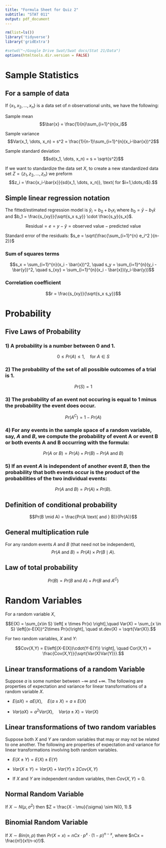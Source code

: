 ```yaml
---
title: "Formula Sheet for Quiz 2"
subtitle: "STAT 011"
output: pdf_document
---
```



```r
rm(list=ls())
library('tidyverse')
library('gridExtra')

#setwd("~/Google Drive Swat/Swat docs/Stat 21/Data")
options(htmltools.dir.version = FALSE)
```

# Sample Statistics 

## For a sample of data

If $\{x_1,x_2,\dots,x_n\}$ is a data set of $n$ observational units, we have the following:

Sample mean 
$$\bar{x} = \frac{1}{n}\sum_{i=1}^{n}x_i$$ 

Sample variance 
$$Var(x_1, \dots, x_n) = s^2 =  \frac{1}{n-1}\sum_{i=1}^{n}(x_i-\bar{x})^2$$ 

Sample standard deviation 
$$sd(x_1, \dots, x_n) = s = \sqrt{s^2}$$ 

If we want to standardize the data set $X$, to create a new standardized data set $Z = \{ z_1, z_2, \dots, z_n \}$ we preform
$$z_i = \frac{x_i-\bar{x}}{sd(x_1, \dots, x_n)}, \text{ for $i=1,\dots,n$}.$$  


## Simple linear regression notation 

The fitted/estimated  regression model is $\hat{y}_i = b_0 + b_1 x_i$ where $b_0 = \bar{y} - b_1 \bar{x}$ and $b_1 = \frac{s_{xy}}{\sqrt{s_x s_y}} \cdot \frac{s_y}{s_x}$. 


$$\text{Residual} = e = y - \hat{y} = \text{observed value} - \text{predicted value}$$

Standard error of the residuals: $s_e = \sqrt{\frac{\sum_{i=1}^{n} e_i^2 }{n-2}}$

### Sum of squares terms

$$s_x = \sum_{i=1}^{n}(x_i - \bar{x})^2, \quad s_y = \sum_{i=1}^{n}(y_i - \bar{y})^2, \quad s_{xy} = \sum_{i=1}^{n}(x_i - \bar{x})(y_i-\bar{y})$$

### Correlation coefficient 

$$r = \frac{s_{xy}}{\sqrt{s_x s_y}}$$



# Probability 

## Five Laws of Probability 

### 1) A probability is a number between 0 and 1. 

$$0 \leq Pr(A) \leq 1, \quad\text{for $A \in S$}$$ 

### 2) The probability of the set of all possible outcomes of a trial is 1. 

$$Pr(S)=1$$

### 3) The probability of an event not occuring is equal to 1 minus the probability the event does occur. 

$$Pr(A^{C}) = 1 - Pr(A)$$

### 4) For any events in the sample space of a random variable, say, $A$ and $B$, we compute the probability of event A or event B or both events A and B occurring with the  formula:

$$Pr(A \text{ or } B) = Pr(A) + Pr(B) - Pr(A \text{ and } B)$$

### 5) If an event $A$ is independent of another event $B$, then the probability that both events occur is the product of the probabilities of the two individual events:

$$Pr(A\text{ and } B) = Pr(A)\times Pr(B).$$ 


## Definition of conditional probability

$$Pr(B \mid A) = \frac{Pr(A \text{ and } B)}{Pr(A)}$$

## General multiplication rule 

For any random events $A$ and $B$ (that need not be independent),
$$Pr(A \text{ and }B) = Pr(A) \times Pr(B \mid A).$$ 

## Law of total probability 

$$Pr(B) = Pr(B\text{ and }A) + Pr(B \text{ and } A^C)$$ 

# Random Variables 

For a random variable $X$, 

$$E(X) = \sum_{x\in S} \left[ x \times Pr(x) \right],\quad   Var(X) = \sum_{x \in S} \left[(x-E(X))^2\times Pr(x)\right], \quad st.dev(X) = \sqrt{Var(X)}.$$

For two random variables, $X$ and $Y$:

$$Cov(X,Y) = E\left[(X-E(X))\cdot(Y-E(Y)) \right], \quad Cor(X,Y) = \frac{Cov(X,Y)}{\sqrt{Var(X)Var(Y)}}.$$



## Linear transformations of a random Variable 

Suppose $a$ is some number between $-\infty$ and $+\infty$. The following are properties of expectation and variance for linear transformations of a random variable $X$. 

* $E(aX) = aE(X), \quad E(a \pm X) = a \pm E(X)$ 

* $Var(aX) = a^2 Var(X), \quad Var(a \pm X) = Var(X)$
  
  
## Linear transformations of two random variables 

Suppose both $X$ and $Y$ are random variables that may or may not be related to one another. The following are properties of expectation and variance for linear transformations involving both random variables.   
  
* $E(X \pm Y) = E(X) \pm E(Y)$

* $Var(X \pm Y) = Var(X) + Var(Y) \pm 2Cov(X,Y)$

* If $X$ and $Y$ are independent random variables, then $Cov(X,Y)=0$. 

## Normal Random Variable

If $X \sim N(\mu, \sigma^2)$ then $Z = \frac{X - \mu}{\sigma} \sim N(0, 1).$

## Binomial Random Variable 

If $X \sim Bin(n,p)$ then $Pr(X = x) = nCx \cdot p^x \cdot (1-p)^{n-x}$, where $nCx = \frac{n!}{x!(n-x)!}$.

